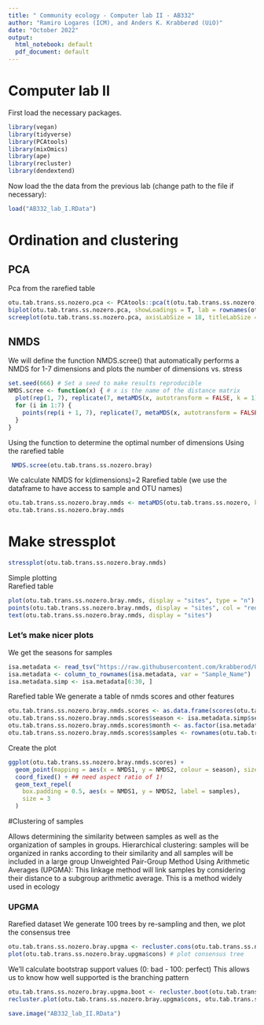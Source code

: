 ```yaml
---
title: " Community ecology - Computer lab II - AB332"
author: "Ramiro Logares (ICM), and Anders K. Krabberød (UiO)"
date: "October 2022"
output:
  html_notebook: default
  pdf_document: default
---
```

# Computer lab II

First load the necessary packages.
```r
library(vegan)
library(tidyverse)
library(PCAtools)
library(mixOmics)
library(ape)
library(recluster)
library(dendextend)
```

Now load the the data from the previous lab (change path to the file if necessary):
```r
load("AB332_lab_I.RData")
```


# Ordination and clustering

## PCA
Pca from the rarefied table
```r
otu.tab.trans.ss.nozero.pca <- PCAtools::pca(t(otu.tab.trans.ss.nozero), scale = FALSE) # Runs de PCA
biplot(otu.tab.trans.ss.nozero.pca, showLoadings = T, lab = rownames(otu.tab.trans.ss.nozero)) # Plots de PCA
screeplot(otu.tab.trans.ss.nozero.pca, axisLabSize = 18, titleLabSize = 22) # We plot the percentage of variance explained by each axis
```


## NMDS
We will define the function NMDS.scree() that automatically performs a NMDS for 1-7 dimensions and plots the number of dimensions vs. stress


```r

set.seed(666) # Set a seed to make results reproducible
NMDS.scree <- function(x) { # x is the name of the distance matrix
  plot(rep(1, 7), replicate(7, metaMDS(x, autotransform = FALSE, k = 1)$stress), xlim = c(1, 7), ylim = c(0, 0.30), xlab = "# of Dimensions", ylab = "Stress", main = "NMDS stress plot")
  for (i in 1:7) {
    points(rep(i + 1, 7), replicate(7, metaMDS(x, autotransform = FALSE, k = i + 1)$stress))
  }
}
```

Using the function to determine the optimal number of dimensions
Using the rarefied table
```r
 NMDS.scree(otu.tab.trans.ss.nozero.bray)
```


We calculate NMDS for k(dimensions)=2
Rarefied table (we use the dataframe to have access to sample and OTU names)
```r
otu.tab.trans.ss.nozero.bray.nmds <- metaMDS(otu.tab.trans.ss.nozero, k = 2, trymax = 100, trace = FALSE, autotransform = FALSE, distance = "bray")
otu.tab.trans.ss.nozero.bray.nmds
```

# Make stressplot

```r
stressplot(otu.tab.trans.ss.nozero.bray.nmds) 
```

Simple plotting  
Rarefied table
```r
plot(otu.tab.trans.ss.nozero.bray.nmds, display = "sites", type = "n")
points(otu.tab.trans.ss.nozero.bray.nmds, display = "sites", col = "red", pch = 19)
text(otu.tab.trans.ss.nozero.bray.nmds, display = "sites")
```

### Let's make nicer plots
We get the seasons for samples

```r
isa.metadata <- read_tsv("https://raw.githubusercontent.com/krabberod/UNIS_AB332_2022/main/computer_lab/data/AB332metadata_v3.txt")
isa.metadata <- column_to_rownames(isa.metadata, var = "Sample_Name")
isa.metadata.simp <- isa.metadata[6:30, ]
```

Rarefied table
We generate a table of nmds scores and other features

```r
otu.tab.trans.ss.nozero.bray.nmds.scores <- as.data.frame(scores(otu.tab.trans.ss.nozero.bray.nmds)$sites)
otu.tab.trans.ss.nozero.bray.nmds.scores$season <- isa.metadata.simp$seasons
otu.tab.trans.ss.nozero.bray.nmds.scores$month <- as.factor(isa.metadata.simp$month)
otu.tab.trans.ss.nozero.bray.nmds.scores$samples <- rownames(otu.tab.trans.ss.nozero.bray.nmds.scores)
```

Create the plot
```r
ggplot(otu.tab.trans.ss.nozero.bray.nmds.scores) +
  geom_point(mapping = aes(x = NMDS1, y = NMDS2, colour = season), size = 3) +
  coord_fixed() + ## need aspect ratio of 1!
  geom_text_repel(
    box.padding = 0.5, aes(x = NMDS1, y = NMDS2, label = samples),
    size = 3
  )
```

#Clustering of samples

Allows determining the similarity between samples as well as the organization of samples in groups.
Hierarchical clustering: samples will be organized in ranks according to their similarity and all samples will be included in a large group Unweighted Pair-Group Method Using Arithmetic Averages (UPGMA): This linkage method will link samples by considering their distance to a subgroup arithmetic average. This is a method widely used in ecology

### UPGMA
Rarefied dataset
We generate 100 trees by re-sampling and then, we plot the consensus tree
```r
otu.tab.trans.ss.nozero.bray.upgma <- recluster.cons(otu.tab.trans.ss.nozero.bray, tr = 100, p = 0.5, method = "average")
plot(otu.tab.trans.ss.nozero.bray.upgma$cons) # plot consensus tree
```

We'll calculate bootstrap support values (0: bad - 100: perfect)
This allows us to know how well supported is the branching pattern
```r
otu.tab.trans.ss.nozero.bray.upgma.boot <- recluster.boot(otu.tab.trans.ss.nozero.bray.upgma$cons, otu.tab.trans.ss.nozero, tr = 100, p = 0.5, method = "average", boot = 1000, level = 1)
recluster.plot(otu.tab.trans.ss.nozero.bray.upgma$cons, otu.tab.trans.ss.nozero.bray.upgma.boot, direction="left") # We add bootstrap values to the branching pattern
```


```r
save.image("AB332_lab_II.RData")
```
